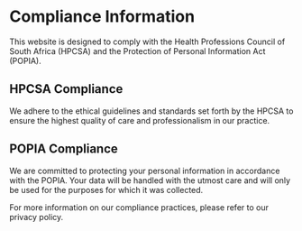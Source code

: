 # Compliance Information

This website is designed to comply with the Health Professions Council of South Africa (HPCSA) and the Protection of Personal Information Act (POPIA). 

## HPCSA Compliance

We adhere to the ethical guidelines and standards set forth by the HPCSA to ensure the highest quality of care and professionalism in our practice. 

## POPIA Compliance

We are committed to protecting your personal information in accordance with the POPIA. Your data will be handled with the utmost care and will only be used for the purposes for which it was collected. 

For more information on our compliance practices, please refer to our privacy policy.